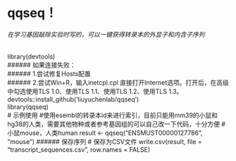 # qqseq！ 
###### 在学习基因敲除实验时写的，可以一键获得转录本的外显子和内含子序列
library(devtools)  
###### 如果连接失败：  
###### 1.尝试修复Hosts配置  
###### 2.尝试Win+R，输入inetcpl.cpl 直接打开Internet选项。打开后，在高级中勾选使用TLS 1.0、使用TLS 1.1、使用TLS 1.2、使用TLS 1.3。
devtools::install_github('liuyuchenlab/qqseq')  
library(qqseq)  
# 示例使用
#使用esembl的转录本id来进行索引，目前只能用mm39的小鼠和hg38的人类，需要其他物种或者参考基因组的可以自己改一下代码，十分方便
#小鼠mouse，人类human
result <- qqseq("ENSMUST00000127786", "mouse")
###### 保存序列
# 保存为CSV文件
write.csv(result, file = "transcript_sequences.csv", row.names = FALSE)

